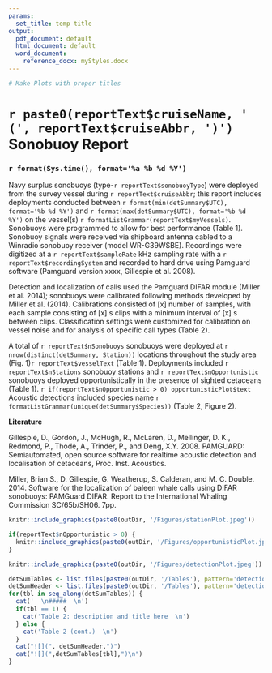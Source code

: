 ```yaml
---
params:
  set_title: temp title
output:
  pdf_document: default
  html_document: default
  word_document: 
    reference_docx: myStyles.docx
---
```

```r
# Make Plots with proper titles

```
# `r paste0(reportText$cruiseName, ' (', reportText$cruiseAbbr, ')')` Sonobuoy Report
### `r format(Sys.time(), format='%a %b %d %Y')`


Navy surplus sonobuoys (type-`r reportText$sonobuoyType`) were deployed from the survey vessel during `r reportText$cruiseAbbr`; this report includes deployments conducted between `r format(min(detSummary$UTC), format='%b %d %Y')` and `r format(max(detSummary$UTC), format='%b %d %Y')` on the vessel(s) `r formatListGrammar(reportText$myVessels)`. Sonobuoys were programmed to allow for best performance (Table 1). Sonobuoy signals were received via shipboard antenna cabled to a Winradio sonobuoy receiver (model WR-G39WSBE). Recordings were digitized at a `r reportText$sampleRate`
kHz sampling rate with a `r reportText$recordingSystem` and recorded to hard drive using Pamguard software (Pamguard version xxxx, Gillespie et al. 2008). 

Detection and localization of calls used the Pamguard DIFAR module (Miller et al. 2014); sonobuoys were calibrated following methods developed by Miller et al. (2014). Calibrations   consisted of [x] number of samples, with each sample consisting of [x] s clips with a minimum interval of [x] s between clips. Classification settings were customized for calibration on vessel noise and for analysis of specific call types (Table 2). 


A total of `r reportText$nSonobuoys` sonobuoys were deployed at `r nrow(distinct(detSummary, Station))` locations throughout the study area (Fig. 1)`r reportText$vesselText` (Table 1).  Deployments included `r reportText$nStations` sonobuoy stations and `r reportText$nOpportunistic` sonobuoys deployed opportunistically in the presence of sighted cetaceans (Table 1). `r if(reportText$nOpportunistic > 0) opportunisticPlot$text` Acoustic detections included species name 
`r formatListGrammar(unique(detSummary$Species))` (Table 2, Figure 2).

**Literature**

####### Gillespie, D., Gordon, J., McHugh, R., McLaren, D., Mellinger, D. K., Redmond, P., Thode, A., Trinder, P., and Deng, X.Y. 2008. PAMGUARD: Semiautomated, open source software for realtime acoustic detection and localisation of cetaceans, Proc. Inst. Acoustics.

####### Miller, Brian S., D. Gillespie, G. Weatherup, S. Calderan, and M. C. Double. 2014. Software for the localization of baleen whale calls using DIFAR sonobuoys: PAMGuard DIFAR. Report to the International Whaling Commission SC/65b/SH06. 7pp.


```r
knitr::include_graphics(paste0(outDir, '/Figures/stationPlot.jpeg'))
```


```r
if(reportText$nOpportunistic > 0) {
  knitr::include_graphics(paste0(outDir, '/Figures/opportunisticPlot.jpeg'))
}
```


```r
knitr::include_graphics(paste0(outDir, '/Figures/detectionPlot.jpeg'))
```


```r
detSumTables <- list.files(paste0(outDir, '/Tables'), pattern='detectionSummaryTable_[0-9]*', full.names=TRUE)
detSumHeader <- list.files(paste0(outDir, '/Tables'), pattern='detectionSummaryTableHeader', full.names=TRUE)
for(tbl in seq_along(detSumTables)) {
  cat('  \n#####  \n')
  if(tbl == 1) {
    cat('Table 2: description and title here  \n')
  } else {
    cat('Table 2 (cont.)  \n')
  }
  cat("![](", detSumHeader,")")
  cat("![](",detSumTables[tbl],")\n")
}
```